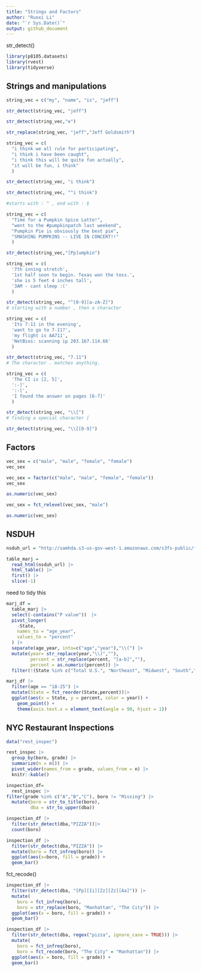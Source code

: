 ```yaml
---
title: "Strings and Factors"
author: "Ruoxi Li"
date: "`r Sys.Date()`"
output: github_document
---
```


str_detect()

```r
library(p8105.datasets)
library(rvest)
library(tidyverse)
```

## Strings and manipulations

```r
string_vec = c("my", "name", "is", "jeff")

str_detect(string_vec, "jeff")

str_detect(string_vec,"e")

str_replace(string_vec, "jeff","Jeff Goldsmith")


```

```r
string_vec = c(
  "i think we all rule for participating",
  "i think i have been caught",
  "i think this will be quite fun actually",
  "it will be fun, i think"
  )

str_detect(string_vec, "i think")

str_detect(string_vec, "^i think")

#starts with : ^ , end with : $
```


```r
string_vec = c(
  "Time for a Pumpkin Spice Latte!",
  "went to the #pumpkinpatch last weekend",
  "Pumpkin Pie is obviously the best pie",
  "SMASHING PUMPKINS -- LIVE IN CONCERT!!"
  )

str_detect(string_vec,"[Pp]umpkin")
```

```r
string_vec = c(
  '7th inning stretch',
  '1st half soon to begin. Texas won the toss.',
  'she is 5 feet 4 inches tall',
  '3AM - cant sleep :('
  )

str_detect(string_vec, "^[0-9][a-zA-Z]")
# starting with a number , then a character
```



```r
string_vec = c(
  'Its 7:11 in the evening',
  'want to go to 7-11?',
  'my flight is AA711',
  'NetBios: scanning ip 203.167.114.66'
  )

str_detect(string_vec, "7.11")
# The character . matches anything.
```

```r
string_vec = c(
  'The CI is [2, 5]',
  ':-]',
  ':-[',
  'I found the answer on pages [6-7]'
  )

str_detect(string_vec, "\\[")
# finding a special character [

str_detect(string_vec, "\\[[0-9]")
```

## Factors

```r
vec_sex = c("male", "male", "female", "female")
vec_sex

vec_sex = factor(c("male", "male", "female", "female"))
vec_sex

as.numeric(vec_sex)

vec_sex = fct_relevel(vec_sex, "male")

as.numeric(vec_sex)
```

## NSDUH

```r
nsduh_url = "http://samhda.s3-us-gov-west-1.amazonaws.com/s3fs-public/field-uploads/2k15StateFiles/NSDUHsaeShortTermCHG2015.htm"

table_marj = 
  read_html(nsduh_url) |> 
  html_table() |> 
  first() |>
  slice(-1)
```

need to tidy this

```r
marj_df =
  table_marj |>
  select(-contains("P value"))　|>
  pivot_longer(
    -State,
    names_to = "age_year",
    values_to = "percent"
  ) |>
  separate(age_year, into=c("age","year"),"\\(") |>
  mutate(year= str_replace(year,"\\)",""),
         percent = str_replace(percent, "[a-b]",""),
         percent = as.numeric(percent)) |>
  filter(!(State %in% c("Total U.S.", "Northeast", "Midwest", "South","West")))
```

```r
marj_df |>
  filter(age == "18-25") |>
  mutate(State = fct_reorder(State,percent))|> 
  ggplot(aes(x = State, y = percent, color = year)) + 
    geom_point() + 
    theme(axis.text.x = element_text(angle = 90, hjust = 1))
```

## NYC Restaurant Inspections

```r
data("rest_inspec")

rest_inspec |> 
  group_by(boro, grade) |> 
  summarize(n = n()) |> 
  pivot_wider(names_from = grade, values_from = n) |>
  knitr::kable()
```

```r
inspection_df=
  rest_inspec |>
filter(grade %in% c("A","B","C"), boro != "Missing") |>
  mutate(boro = str_to_title(boro),
         dba = str_to_upper(dba))
```

```r
inspection_df |>
  filter(str_detect(dba,"PIZZA"))|>
  count(boro)
```

```r
inspection_df |>
  filter(str_detect(dba,"PIZZA")) |>
  mutate(boro = fct_infreq(boro)) |> 
  ggplot(aes(x=boro, fill = grade)) +
  geom_bar()
```

fct_recode()

```r
inspection_df |> 
  filter(str_detect(dba, "[Pp][Ii][Zz][Zz][Aa]")) |>
  mutate(
    boro = fct_infreq(boro),
    boro = str_replace(boro, "Manhattan", "The City")) |>
  ggplot(aes(x = boro, fill = grade)) + 
  geom_bar() 
```

```r
inspection_df |> 
  filter(str_detect(dba, regex("pizza", ignore_case = TRUE))) |>
  mutate(
    boro = fct_infreq(boro),
    boro = fct_recode(boro, "The City" = "Manhattan")) |>
  ggplot(aes(x = boro, fill = grade)) + 
  geom_bar()
```

